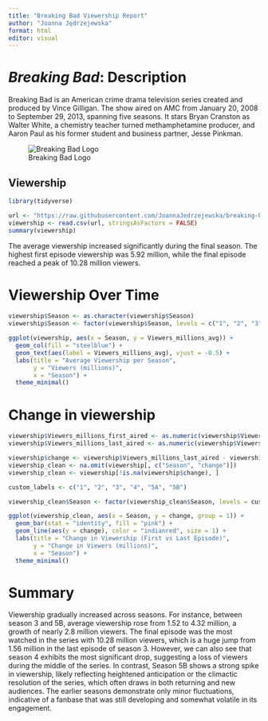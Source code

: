 ```yaml
---
title: "Breaking Bad Viewership Report"
author: "Joanna Jędrzejewska"
format: html
editor: visual
---
```


# *Breaking Bad*: Description

Breaking Bad is an American crime drama television series created and produced by Vince Gilligan. The show aired on AMC from January 20, 2008 to September 29, 2013, spanning five seasons. It stars Bryan Cranston as Walter White, a chemistry teacher turned methamphetamine producer, and Aaron Paul as his former student and business partner, Jesse Pinkman.

![Breaking Bad Logo](https://en.wikipedia.org/wiki/Breaking_Bad#/media/File:Breaking_Bad_logo.svg)

## Viewership

```r
library(tidyverse)

url <- "https://raw.githubusercontent.com/JoannaJedrzejewska/breaking-bad-report/refs/heads/main/viewership.csv"
viewership <- read.csv(url, stringsAsFactors = FALSE)
summary(viewership)
```

The average viewership increased significantly during the final season. The highest first episode viewership was 5.92 million, while the final episode reached a peak of 10.28 million viewers.

# Viewership Over Time

```r
viewership$Season <- as.character(viewership$Season)
viewership$Season <- factor(viewership$Season, levels = c("1", "2", "3", "4", "5A", "5B"))

ggplot(viewership, aes(x = Season, y = Viewers_millions_avg)) +
  geom_col(fill = "steelblue") +
  geom_text(aes(label = Viewers_millions_avg), vjust = -0.5) +
  labs(title = "Average Viewership per Season",
       y = "Viewers (millions)",
       x = "Season") +
  theme_minimal()

```

# Change in viewership

```r
viewership$Viewers_millions_first_aired <- as.numeric(viewership$Viewers_millions_first_aired)
viewership$Viewers_millions_last_aired <- as.numeric(viewership$Viewers_millions_last_aired)

viewership$change <- viewership$Viewers_millions_last_aired - viewership$Viewers_millions_first_aired
viewership_clean <- na.omit(viewership[, c("Season", "change")])
viewership_clean <- viewership[!is.na(viewership$change), ]

custom_labels <- c("1", "2", "3", "4", "5A", "5B")

viewership_clean$Season <- factor(viewership_clean$Season, levels = custom_labels)

ggplot(viewership_clean, aes(x = Season, y = change, group = 1)) +
  geom_bar(stat = "identity", fill = "pink") +
  geom_line(aes(y = change), color = "indianred", size = 1) +
  labs(title = "Change in Viewership (First vs Last Episode)",
       y = "Change in Viewers (millions)",
       x = "Season") +
  theme_minimal()

```

# Summary

Viewership gradually increased across seasons. For instance, between season 3 and 5B, average viewership rose from 1.52 to 4.32 million, a growth of nearly 2.8 million viewers. The final episode was the most watched in the series with 10.28 million viewers, which is a huge jump from 1.56 million in the last episode of season 3.
However, we can also see that season 4 exhibits the most significant drop, suggesting a loss of viewers during the middle of the series. In contrast, Season 5B shows a strong spike in viewership, likely reflecting heightened anticipation or the climactic resolution of the series, which often draws in both returning and new audiences. The earlier seasons demonstrate only minor fluctuations, indicative of a fanbase that was still developing and somewhat volatile in its engagement.
